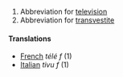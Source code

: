 #Abbreviation for [[television]]
#Abbreviation for [[transvestite]]


====Translations====
*[[French]] ''télé'' ''f'' (1)
*[[Italian]] ''tivu'' ''f'' (1)
